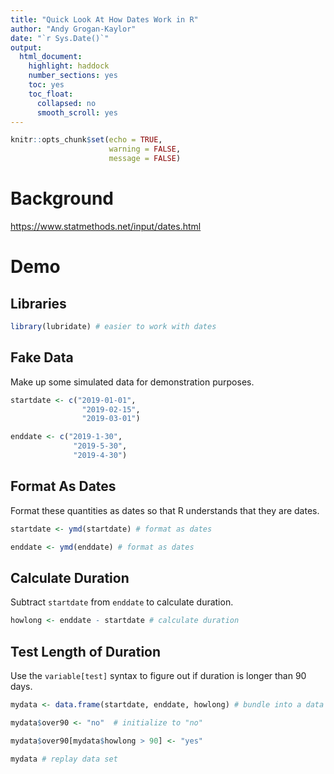```yaml
---
title: "Quick Look At How Dates Work in R"
author: "Andy Grogan-Kaylor"
date: "`r Sys.Date()`"
output: 
  html_document: 
    highlight: haddock
    number_sections: yes
    toc: yes
    toc_float:
      collapsed: no
      smooth_scroll: yes
---
```


```r

knitr::opts_chunk$set(echo = TRUE,
                      warning = FALSE,
                      message = FALSE)

```

# Background

[https://www.statmethods.net/input/dates.html](https://www.statmethods.net/input/dates.html)

# Demo

## Libraries

```r

library(lubridate) # easier to work with dates

```

## Fake Data

Make up some simulated data for demonstration purposes.

```r

startdate <- c("2019-01-01", 
                "2019-02-15",
                "2019-03-01")

enddate <- c("2019-1-30",
              "2019-5-30",
              "2019-4-30")

```

## Format As Dates

Format these quantities as dates so that R understands that they are dates.

```r

startdate <- ymd(startdate) # format as dates

enddate <- ymd(enddate) # format as dates

```

## Calculate Duration

Subtract `startdate` from `enddate` to calculate duration.

```r

howlong <- enddate - startdate # calculate duration

```

## Test Length of Duration

Use the `variable[test]` syntax to figure out if duration is longer than 90 days.

```r

mydata <- data.frame(startdate, enddate, howlong) # bundle into a data set

mydata$over90 <- "no"  # initialize to "no"

mydata$over90[mydata$howlong > 90] <- "yes"

mydata # replay data set

```

